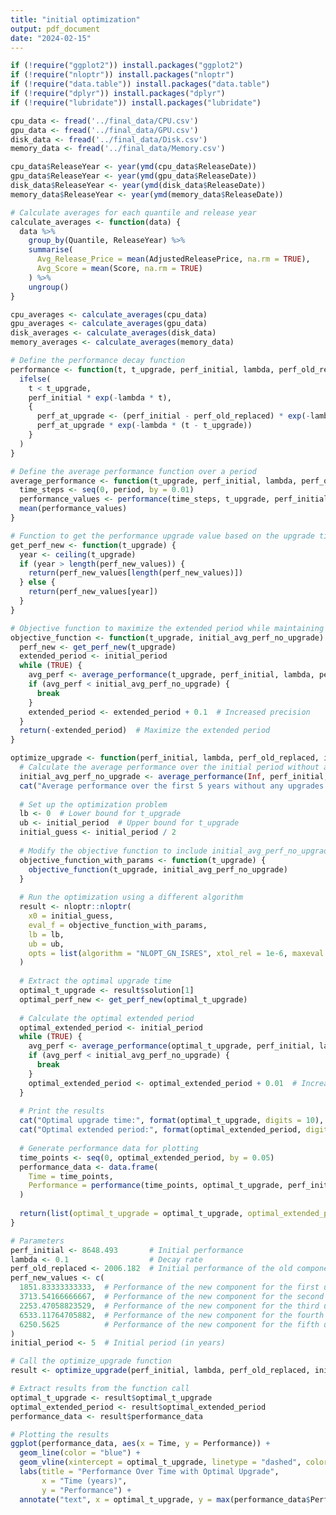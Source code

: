 ```yaml
---
title: "initial optimization"
output: pdf_document
date: "2024-02-15"
---
```


```r
if (!require("ggplot2")) install.packages("ggplot2")
if (!require("nloptr")) install.packages("nloptr")
if (!require("data.table")) install.packages("data.table")
if (!require("dplyr")) install.packages("dplyr")
if (!require("lubridate")) install.packages("lubridate")
```


```r
cpu_data <- fread('../final_data/CPU.csv')
gpu_data <- fread('../final_data/GPU.csv')
disk_data <- fread('../final_data/Disk.csv')
memory_data <- fread('../final_data/Memory.csv')
```

```r
cpu_data$ReleaseYear <- year(ymd(cpu_data$ReleaseDate))
gpu_data$ReleaseYear <- year(ymd(gpu_data$ReleaseDate))
disk_data$ReleaseYear <- year(ymd(disk_data$ReleaseDate))
memory_data$ReleaseYear <- year(ymd(memory_data$ReleaseDate))
```


```r
# Calculate averages for each quantile and release year
calculate_averages <- function(data) {
  data %>%
    group_by(Quantile, ReleaseYear) %>%
    summarise(
      Avg_Release_Price = mean(AdjustedReleasePrice, na.rm = TRUE),
      Avg_Score = mean(Score, na.rm = TRUE)
    ) %>%
    ungroup()
}

cpu_averages <- calculate_averages(cpu_data)
gpu_averages <- calculate_averages(gpu_data)
disk_averages <- calculate_averages(disk_data)
memory_averages <- calculate_averages(memory_data)
```

```r
# Define the performance decay function
performance <- function(t, t_upgrade, perf_initial, lambda, perf_old_replaced, perf_new) {
  ifelse(
    t < t_upgrade,
    perf_initial * exp(-lambda * t),
    {
      perf_at_upgrade <- (perf_initial - perf_old_replaced) * exp(-lambda * t_upgrade) + perf_new
      perf_at_upgrade * exp(-lambda * (t - t_upgrade))
    }
  )
}
```

```r
# Define the average performance function over a period
average_performance <- function(t_upgrade, perf_initial, lambda, perf_old_replaced, perf_new, period) {
  time_steps <- seq(0, period, by = 0.01)
  performance_values <- performance(time_steps, t_upgrade, perf_initial, lambda, perf_old_replaced, perf_new)
  mean(performance_values)
}
```

```r
# Function to get the performance upgrade value based on the upgrade time
get_perf_new <- function(t_upgrade) {
  year <- ceiling(t_upgrade)
  if (year > length(perf_new_values)) {
    return(perf_new_values[length(perf_new_values)])
  } else {
    return(perf_new_values[year])
  }
}
```

```r
# Objective function to maximize the extended period while maintaining the average performance
objective_function <- function(t_upgrade, initial_avg_perf_no_upgrade) {
  perf_new <- get_perf_new(t_upgrade)
  extended_period <- initial_period
  while (TRUE) {
    avg_perf <- average_performance(t_upgrade, perf_initial, lambda, perf_old_replaced, perf_new, extended_period)
    if (avg_perf < initial_avg_perf_no_upgrade) {
      break
    }
    extended_period <- extended_period + 0.1  # Increased precision
  }
  return(-extended_period)  # Maximize the extended period
}
```

```r
optimize_upgrade <- function(perf_initial, lambda, perf_old_replaced, initial_period, average_performance, objective_function, get_perf_new, performance) {
  # Calculate the average performance over the initial period without any upgrade
  initial_avg_perf_no_upgrade <- average_performance(Inf, perf_initial, lambda, perf_old_replaced, 0, initial_period)
  cat("Average performance over the first 5 years without any upgrades:", initial_avg_perf_no_upgrade, "\n")
  
  # Set up the optimization problem
  lb <- 0  # Lower bound for t_upgrade
  ub <- initial_period  # Upper bound for t_upgrade
  initial_guess <- initial_period / 2
  
  # Modify the objective function to include initial_avg_perf_no_upgrade as an argument
  objective_function_with_params <- function(t_upgrade) {
    objective_function(t_upgrade, initial_avg_perf_no_upgrade)
  }
  
  # Run the optimization using a different algorithm
  result <- nloptr::nloptr(
    x0 = initial_guess,
    eval_f = objective_function_with_params,
    lb = lb,
    ub = ub,
    opts = list(algorithm = "NLOPT_GN_ISRES", xtol_rel = 1e-6, maxeval = 100)
  )
  
  # Extract the optimal upgrade time
  optimal_t_upgrade <- result$solution[1]
  optimal_perf_new <- get_perf_new(optimal_t_upgrade)
  
  # Calculate the optimal extended period
  optimal_extended_period <- initial_period
  while (TRUE) {
    avg_perf <- average_performance(optimal_t_upgrade, perf_initial, lambda, perf_old_replaced, optimal_perf_new, optimal_extended_period)
    if (avg_perf < initial_avg_perf_no_upgrade) {
      break
    }
    optimal_extended_period <- optimal_extended_period + 0.01  # Increased precision
  }
  
  # Print the results
  cat("Optimal upgrade time:", format(optimal_t_upgrade, digits = 10), "years\n")
  cat("Optimal extended period:", format(optimal_extended_period, digits = 10), "years\n")
  
  # Generate performance data for plotting
  time_points <- seq(0, optimal_extended_period, by = 0.05)
  performance_data <- data.frame(
    Time = time_points,
    Performance = performance(time_points, optimal_t_upgrade, perf_initial, lambda, perf_old_replaced, optimal_perf_new)
  )
  
  return(list(optimal_t_upgrade = optimal_t_upgrade, optimal_extended_period = optimal_extended_period, performance_data = performance_data, initial_avg_perf_no_upgrade = initial_avg_perf_no_upgrade))
}
```

```r
# Parameters
perf_initial <- 8648.493       # Initial performance
lambda <- 0.1                  # Decay rate
perf_old_replaced <- 2006.182  # Initial performance of the old component
perf_new_values <- c(
  1851.83333333333,  # Performance of the new component for the first upgrade year
  3713.54166666667,  # Performance of the new component for the second upgrade year
  2253.47058823529,  # Performance of the new component for the third upgrade year
  6533.11764705882,  # Performance of the new component for the fourth upgrade year
  6250.5625          # Performance of the new component for the fifth upgrade year
)
initial_period <- 5  # Initial period (in years)

# Call the optimize_upgrade function
result <- optimize_upgrade(perf_initial, lambda, perf_old_replaced, initial_period, average_performance, objective_function, get_perf_new, performance)

# Extract results from the function call
optimal_t_upgrade <- result$optimal_t_upgrade
optimal_extended_period <- result$optimal_extended_period
performance_data <- result$performance_data
```

```r
# Plotting the results
ggplot(performance_data, aes(x = Time, y = Performance)) +
  geom_line(color = "blue") +
  geom_vline(xintercept = optimal_t_upgrade, linetype = "dashed", color = "red") +
  labs(title = "Performance Over Time with Optimal Upgrade",
       x = "Time (years)",
       y = "Performance") +
  annotate("text", x = optimal_t_upgrade, y = max(performance_data$Performance), label = paste("Upgrade at", round(optimal_t_upgrade, 2), "years"), hjust = -0.1)
```